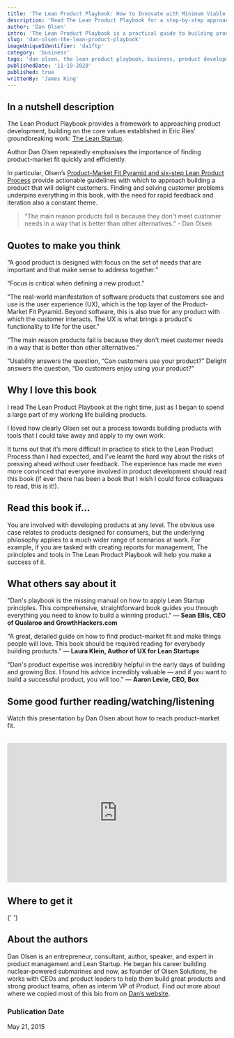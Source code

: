 ```yaml
---
title: 'The Lean Product Playbook: How to Innovate with Minimum Viable Products and Rapid Customer Feedback'
description: 'Read The Lean Product Playbook for a step-by-step approach to designing products that will delight customers.'
author: 'Dan Olsen'
intro: 'The Lean Product Playbook is a practical guide to building products that customers love. Whether you work at a startup or a large, established company, we all know that building great products is hard. Most new products fail. This book helps improve your chances of building successful products through clear, step-by-step guidance and advice. - Amazon Product Description'
slug: 'dan-olsen-the-lean-product-playbook'
imageUniqueIdentifier: 'da1ftp'
category: 'business'
tags: 'dan olsen, the lean product playbook, business, product development, the lean startup'
publishedDate: '11-19-2020'
published: true
writtenBy: 'James King'
---
```



## In a nutshell description

The Lean Product Playbook provides a framework to approaching product development, building on the core values established in Eric Ries’ groundbreaking work: [The Lean Startup](https://www.amazon.com/Lean-Startup-Entrepreneurs-Continuous-Innovation/dp/0307887898/ref=as_li_ss_tl?_encoding=UTF8&qid=1605815293&sr=8-1&linkCode=ll1&tag=paperbacktrav-20&linkId=7bd5e9305bcc6a35fa15fb273bb6ca73&language=en_US).

Author Dan Olsen repeatedly emphasises the importance of finding product-market fit quickly and efficiently.

In particular, Olsen’s [Product-Market Fit Pyramid and six-step Lean Product Process](https://leanstartup.co/a-playbook-for-achieving-product-market-fit/#:~:text=The%20Product%2DMarket%20Fit%20Pyramid%20is%20an%20actionable%20model%20that,fit%20using%20five%20key%20components.&text=From%20bottom%20to%20top%2C%20the,your%20user%20experience%20(UX)) provide actionable guidelines with which to approach building a product that will delight customers. Finding and solving customer problems underpins everything in this book, with the need for rapid feedback and iteration also a constant theme. 

> “The main reason products fail is because they don't meet customer needs in a way that is better than other alternatives.” - Dan Olsen

## Quotes to make you think

“A good product is designed with focus on the set of needs that are important and that make sense to address together.”

“Focus is critical when defining a new product.”

“The real-world manifestation of software products that customers see and use is the user experience (UX), which is the top layer of the Product-Market Fit Pyramid. Beyond software, this is also true for any product with which the customer interacts. The UX is what brings a product's functionality to life for the user.”

“The main reason products fail is because they don't meet customer needs in a way that is better than other alternatives.”

“Usability answers the question, “Can customers use your product?” Delight answers the question, “Do customers enjoy using your product?”

## Why I love this book

I read The Lean Product Playbook at the right time, just as I began to spend a large part of my working life building products. 

I loved how clearly Olsen set out a process towards building products with tools that I could take away and apply to my own work.

It turns out that it’s more difficult in practice to stick to the Lean Product Process than I had expected, and I’ve learnt the hard way about the risks of pressing ahead without user feedback. The experience has made me even more convinced that everyone involved in product development should read this book (if ever there has been a book that I wish I could force colleagues to read, this is it!). 

## Read this book if…

You are involved with developing products at any level. The obvious use case relates to products designed for consumers, but the underlying philosophy applies to a much wider range of scenarios at work. For example, if you are tasked with creating reports for management, The principles and tools in The Lean Product Playbook will help you make a success of it.

## What others say about it

"Dan's playbook is the missing manual on how to apply Lean Startup principles. This comprehensive, straightforward book guides you through everything you need to know to build a winning product."
 — **Sean Ellis, CEO of Qualaroo and GrowthHackers.com**

"A great, detailed guide on how to find product-market fit and make things people will love. This book should be required reading for everybody building products." — **Laura Klein, Author of UX for Lean Startups**

"Dan's product expertise was incredibly helpful in the early days of building and growing Box. I found his advice incredibly valuable — and if you want to build a successful product, you will too." — **Aaron Levie, CEO, Box**

## Some good further reading/watching/listening

Watch this presentation by Dan Olsen about how to reach product-market fit.

<br />
<iframe
  width="100%"
  height="320px"
  src="https://www.youtube.com/embed/m_c-B_MrxQU"
  frameBorder="0"
  allow="accelerometer; autoplay; encrypted-media; gyroscope; picture-in-picture"
  allowFullScreen
></iframe>


## Where to get it

<AmazonCta
  bookSummary
  link="https://www.amazon.com/Lean-Product-Playbook-Innovate-Products/dp/1118960874/ref=as_li_ss_tl?crid=3AW8WQWIE3JBN&dchild=1&keywords=the+lean+product+playbook&qid=1605813679&sprefix=the+lean+produ,aps,252&sr=8-1&linkCode=ll1&tag=paperbacktrav-20&linkId=17b22bb2c787272cd598441fb5a659f9&language=en_US"
/>{' '}

## About the authors

Dan Olsen is an entrepreneur, consultant, author, speaker, and expert in product management and Lean Startup. He began his career building nuclear-powered submarines and now, as founder of Olsen Solutions, he works with CEOs and product leaders to help them build great products and strong product teams, often as interim VP of Product. Find out more about where we copied most of this bio from on [Dan’s website](https://dan-olsen.com).

### Publication Date

May 21, 2015

